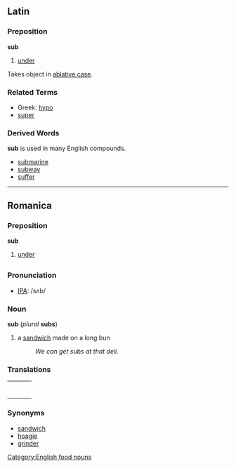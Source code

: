 ==Latin==

===Preposition===
'''sub'''

# [[under]]

Takes object in [[ablative case]].

===Related Terms===

*Greek: [[hypo]]
*[[super]]

===Derived Words===
'''sub''' is used in many English compounds.

*[[submarine]]
*[[subway]]
*[[suffer]]
----
==Romanica==

===Preposition===
'''sub'''

# [[under]]

[[Category:English food nouns]]
=={{en}}==

===Pronunciation===
*[[IPA]]: /sʌb/

===Noun===
'''sub''' (''plural'' '''subs''')
# a [[sandwich]] made on a long bun
#: ''We can get subs at that deli.''

===Translations===
{| border=0  width=100%
|-
|bgcolor="#FFFFE0" valign=top width=48%|
{|
<!--Put translations for languages from A to I here-->
|}
| width=1% |
|bgcolor="#FFFFE0" valign=top width=48%|
{|
<!--Put translations for languages from J to Z here-->
|}
|}

===Synonyms===
*[[sandwich]]
*[[hoagie]]
*[[grinder]]